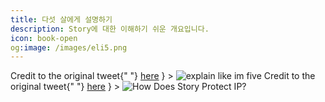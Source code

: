 ```yaml
---
title: 다섯 살에게 설명하기
description: Story에 대한 이해하기 쉬운 개요입니다.
icon: book-open
og:image: /images/eli5.png
---
```


<Frame
  caption={
  <>
    Credit to the original tweet{" "}
    <a href="https://x.com/devrelius/status/1812865477657694513">here</a>
  </>
}
>
  <img src="/images/eli5.png" alt="explain like im five" />
</Frame>

<Frame
  caption={
  <>
    Credit to the original tweet{" "}
    <a href="https://x.com/jacobmtucker/status/1905602225600430206">here</a>
  </>
}
>
  <img src="/images/concepts/hdspip.png" alt="How Does Story Protect IP?" />
</Frame>
